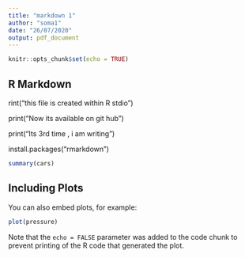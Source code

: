 ```yaml
---
title: "markdown 1"
author: "soma1"
date: "26/07/2020"
output: pdf_document
---
```


```r
knitr::opts_chunk$set(echo = TRUE)
```

## R Markdown

rint("this file is created within R stdio")

print("Now its available on git hub")

print("Its 3rd time , i am writing ")

install.packages("rmarkdown")


```r
summary(cars)
```

## Including Plots

You can also embed plots, for example:

```r
plot(pressure)
```

Note that the `echo = FALSE` parameter was added to the code chunk to prevent printing of the R code that generated the plot.

